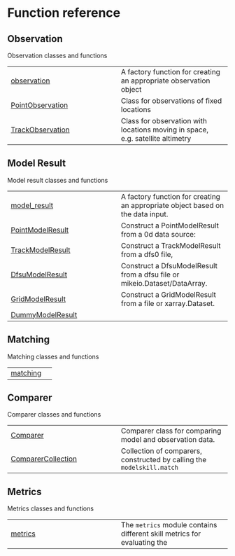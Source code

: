 # Function reference {.doc .doc-index}

## Observation

Observation classes and functions

| | |
| --- | --- |
| [observation](observation.qmd#modelskill.observation) | A factory function for creating an appropriate observation object |
| [PointObservation](PointObservation.qmd#modelskill.PointObservation) | Class for observations of fixed locations |
| [TrackObservation](TrackObservation.qmd#modelskill.TrackObservation) | Class for observation with locations moving in space, e.g. satellite altimetry |

## Model Result

Model result classes and functions

| | |
| --- | --- |
| [model_result](model_result.qmd#modelskill.model_result) | A factory function for creating an appropriate object based on the data input. |
| [PointModelResult](PointModelResult.qmd#modelskill.PointModelResult) | Construct a PointModelResult from a 0d data source: |
| [TrackModelResult](TrackModelResult.qmd#modelskill.TrackModelResult) | Construct a TrackModelResult from a dfs0 file, |
| [DfsuModelResult](DfsuModelResult.qmd#modelskill.DfsuModelResult) | Construct a DfsuModelResult from a dfsu file or mikeio.Dataset/DataArray. |
| [GridModelResult](GridModelResult.qmd#modelskill.GridModelResult) | Construct a GridModelResult from a file or xarray.Dataset. |
| [DummyModelResult](DummyModelResult.qmd#modelskill.DummyModelResult) |  |

## Matching

Matching classes and functions

| | |
| --- | --- |
| [matching](matching.qmd#modelskill.matching) |  |

## Comparer

Comparer classes and functions

| | |
| --- | --- |
| [Comparer](Comparer.qmd#modelskill.Comparer) | Comparer class for comparing model and observation data. |
| [ComparerCollection](ComparerCollection.qmd#modelskill.ComparerCollection) | Collection of comparers, constructed by calling the `modelskill.match` |

## Metrics

Metrics classes and functions

| | |
| --- | --- |
| [metrics](metrics.qmd#modelskill.metrics) | The `metrics` module contains different skill metrics for evaluating the  |